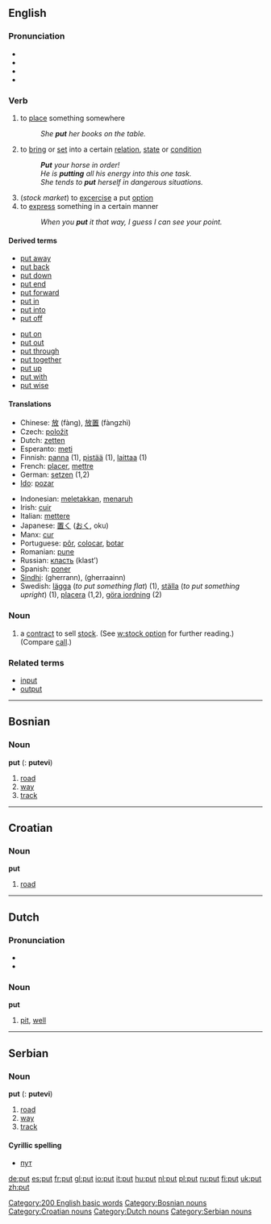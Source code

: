 ==English==

{{rank|nothing|God|three|164|put|once|new|years}}

===Pronunciation===
*{{AHD|/poo͝t/}}
*{{IPA|/pʊt/}}
*{{SAMPA|/pUt/}}
*{{audio|en-us-put.ogg|Audio (US)}}

===Verb===
{{irregverb|'''to put'''|'''[[puts]]'''|'''put'''|'''put'''|'''[[putting]]'''}}
# to [[place]] something somewhere
#:''She '''put''' her books on the table.''
# to [[bring]] or [[set]] into a certain [[relation]], [[state]] or [[condition]]
#:'''''Put''' your horse in order!''
#:''He is '''putting''' all his energy into this one task.''
#:''She tends to '''put''' herself in dangerous situations.''
# (''stock market'') to [[excercise]] a put [[option]]
# to [[express]] something in a certain manner
#:''When you '''put''' it that way, I guess I can see your point.''

====Derived terms====
{{top}}
*[[put away]]
*[[put back]]
*[[put down]]
*[[put end]]
*[[put forward]]
*[[put in]]
*[[put into]] 
*[[put off]]
{{mid}}
*[[put on]]
*[[put out]]
*[[put through]]
*[[put together]]
*[[put up]]
*[[put with]]
*[[put wise]]
{{bottom}}

====Translations====
{{top}}
*Chinese: [[放]] (fàng), [[放置]] (fàngzhì)
*Czech: [[položit]]
*Dutch: [[zetten]]
*Esperanto: [[meti]]
*Finnish: [[panna#Finnish|panna]] (1), [[pistää]] (1), [[laittaa]] (1)
*French: [[placer]], [[mettre]]
*German: [[setzen]] (1,2) 
*[[Ido]]: [[pozar]]
{{mid}}
*Indonesian: [[letak|meletakkan]], [[taruh|menaruh]]
*Irish: [[cuir]]
*Italian: [[mettere]]
*Japanese: [[置く]] ([[おく]], oku)
*Manx: [[cur#Manx|cur]]
*Portuguese: [[pôr]], [[colocar]], [[botar]] 
*Romanian: [[pune]]
*Russian: [[класть]] (klast’)
*Spanish: [[poner]]
*[[Sindhi]]: {{SDchar|[[گھيڙڻ]]}} (gherrann), {{SDchar|[[گھيڙائِڻ]]}} (gherraainn)
*Swedish: [[lägga]] (''to put something flat'') (1), [[ställa]] (''to put something upright'') (1), [[placera]] (1,2), [[göra iordning]] (2)
{{bottom}}

===Noun===
{{en-noun|put|puts}}
# a [[contract]] to sell [[stock]]. (See [[w:stock option]] for further reading.) (Compare [[call]].)

===Related terms===
*[[input]]
*[[output]]


----

==Bosnian==

===Noun===
'''put''' {{m}} ({{p}}: '''putevi''')
#[[road]]
#[[way]]
#[[track]]


----

==Croatian==
===Noun===
'''put'''
#[[road]]


----

==Dutch==
===Pronunciation===
*{{SAMPA|/'/}}
*{{IPA|/'pyt/}}

===Noun===
'''put'''
#[[pit]], [[well]]


----

==Serbian==
===Noun===
'''put''' {{m}} ({{p}}: '''putevi''')
#[[road]]
#[[way]]
#[[track]]
====Cyrillic spelling====
*[[пут#Serbian|пут]]

[[Category:200 English basic words]]
[[Category:Bosnian nouns]]
[[Category:Croatian nouns]]
[[Category:Dutch nouns]]
[[Category:Serbian nouns]]

[[de:put]]
[[es:put]]
[[fr:put]]
[[gl:put]]
[[io:put]]
[[it:put]]
[[hu:put]]
[[nl:put]]
[[pl:put]]
[[ru:put]]
[[fi:put]]
[[uk:put]]
[[zh:put]]